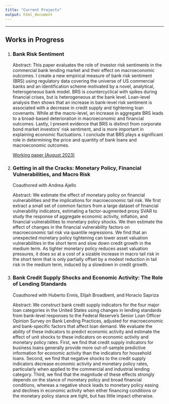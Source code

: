 ```yaml
---
title: "Current Projects"
output: html_document
---
```


---

## Works in Progress

1. ### Bank Risk Sentiment 

   Abstract: This paper evaluates the role of investor risk sentiments in the commercial bank lending market and their effect on macroeconomic outcomes. I create a new empirical measure of bank risk sentiment (BRS) using regulatory data covering the universe of US commercial banks and an identification scheme motivated by a novel, analytical, heterogeneous bank model. BRS is countercyclical with spikes during financial crises, but is heterogeneous at the bank level. Loan-level analysis then shows that an increase in bank-level risk sentiment is associated with a decrease in credit supply and tightening loan covenants. While at the macro-level, an increase in aggregate BRS leads to a broad-based deterioration in macroeconomic and financial outcomes. Lastly, I present evidence that BRS is distinct from corporate bond market investors' risk sentiment, and is more important in explaining economic fluctuations. I conclude that BRS plays a significant role in determining the price and quantity of bank loans and macroeconomic outcomes.
   
   [Working paper (August 2023)](./content/Pike - Bank Risk Sentiment - August 2023.pdf)

2. ### Getting in all the Cracks: Monetary Policy, Financial Vulnerabilities, and Macro Risk

   Coauthored with Andrea Ajello
   
   Abstract: We estimate the effect of monetary policy on financial vulnerabilities and the implications for macroeconomic tail risk. We first extract a small set of common factors from a large dataset of financial vulnerability indicators, estimating a factor-augmented proxy SVAR to study the response of aggregate economic activity, inflation, and financial vulnerabilities to monetary policy shocks. We then estimate the effect of changes in the financial vulnerability factors on macroeconomic tail risk via quantile regressions. We find that an unexpected monetary policy tightening can lower asset valuation vulnerabilities in the short term and slow down credit growth in the medium term. As tighter monetary policy reduces asset valuation pressures, it does so at a cost of a sizable increase in macro tail risk in the short term that is only partially offset by a modest reduction in tail risk in the medium term, induced by a slowdown in credit growth.


3. ### Bank Credit Supply Shocks and Economic Activity: The Role of Lending Standards

   Coauthored with Huberto Ennis, Elijah Broadbent, and Horacio Sapriza
   
   Abstract: We construct bank credit supply indicators for the four major loan categories in the United States using changes in lending standards from bank-level responses to the Federal Reserve's Senior Loan Officer Opinion Survey on Bank Lending Practices, adjusted for macroeconomic and bank-specific factors that affect loan demand. We evaluate the ability of these indicators to predict economic activity and estimate the effect of unit shocks to these indicators on economic activity and monetary policy rates.  First, we find that credit supply indicators for business loans generally provide more out-of-sample predictive information for economic activity than the indicators for household loans. Second, we find that negative shocks to the credit supply indicators decrease economic activity and monetary policy rates, particularly when applied to the commercial and industrial lending category. Third, we find that the magnitude of these effects strongly depends on the stance of monetary policy and broad financial conditions, whereas a negative shock leads to monetary policy easing and declines in economic activity when either financing conditions or the monetary policy stance are tight, but has little impact otherwise.

